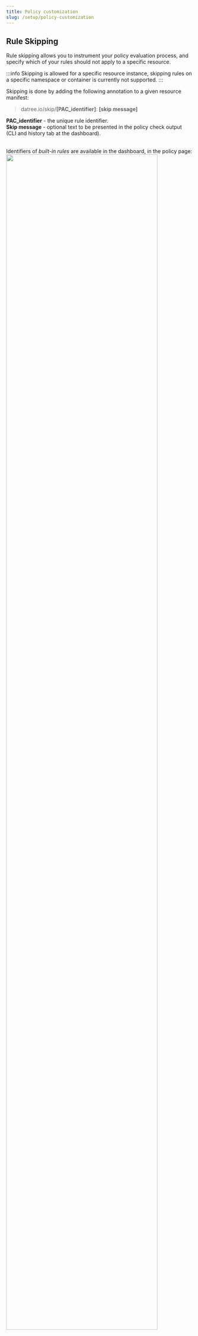 ```yaml
---
title: Policy customization
slug: /setup/policy-customization
---
```


## Rule Skipping

Rule skipping allows you to instrument your policy evaluation process, and specify which of your rules should not apply to a specific resource. 

:::info
Skipping is allowed for a specific resource instance, skipping rules on a specific namespace or container is currently not supported.
:::

Skipping is done by adding the following annotation to a given resource manifest:  
> datree.io/skip/**[PAC_identifier]**: **[skip message]**

**PAC_identifier** - the unique rule identifier.  
**Skip message** - optional text to be presented in the policy check output (CLI and history tab at the dashboard).  <br/><br/>

Identifiers of *built-in rules* are available in the dashboard, in the policy page:  
<img src='/img/setup/policy-customization/1.png' width='90%' /><br/><br/>

Identifiers of *custom rules* can be found in the policy.yaml file, when in Policy-as-code mode.  For example:  
```yaml
customRules:
  - identifier: CUSTOM_WORKLOAD_INCORRECT_ENVIRONMENT_LABELS
    name: Ensure correct environment labels are used [CUSTOM RULE]
    defaultMessageOnFailure: Use only approved environment labels ('prod', 'staging' and 'test')
    schema:
```


---
### Example YAML with skipped rules:  
```yaml
apiVersion: apps/v1
kind: Deployment
metadata:
  name: rss-site
  namespace: test
  labels:
    environment: prod
    app: web
  annotations:
    datree.io/skip/WORKLOAD_INVALID_LABELS_VALUE: irrelevant for deployments, skipping.
    datree.io/skip/CONTAINERS_MISSING_LIVENESSPROBE_KEY: irrelevant for prod environment, skipping.
```
